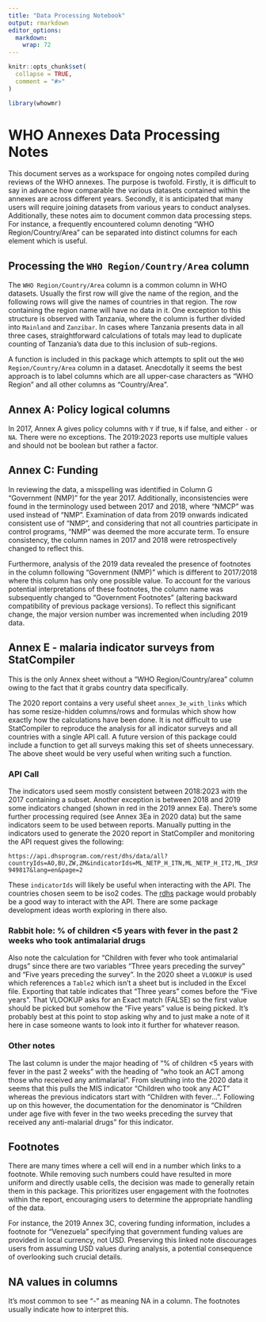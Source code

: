 ```yaml
---
title: "Data Processing Notebook"
output: rmarkdown
editor_options: 
  markdown: 
    wrap: 72
---
```


```r
knitr::opts_chunk$set(
  collapse = TRUE,
  comment = "#>"
)
```

```r
library(whowmr)
```

# WHO Annexes Data Processing Notes

This document serves as a workspace for ongoing notes compiled during
reviews of the WHO annexes. The purpose is twofold. Firstly, it is
difficult to say in advance how comparable the various datasets
contained within the annexes are across different years. Secondly, it is
anticipated that many users will require joining datasets from various
years to conduct analyses. Additionally, these notes aim to document
common data processing steps. For instance, a frequently encountered
column denoting "WHO Region/Country/Area" can be separated into distinct
columns for each element which is useful.

## Processing the `WHO Region/Country/Area` column

The `WHO Region/Country/Area` column is a common column in WHO datasets.
Usually the first row will give the name of the region, and the
following rows will give the names of countries in that region. The row
containing the region name will have no data in it. One exception to
this structure is observed with Tanzania, where the column is further
divided into `Mainland` and `Zanzibar`. In cases where Tanzania presents
data in all three cases, straightforward calculations of totals may lead
to duplicate counting of Tanzania's data due to this inclusion of
sub-regions.

A function is included in this package which attempts to split out the
`WHO Region/Country/Area` column in a dataset. Anecdotally it seems the
best approach is to label columns which are all upper-case characters as
"WHO Region" and all other columns as "Country/Area".

## Annex A: Policy logical columns

In 2017, Annex A gives policy columns with `Y` if true, `N` if false,
and either `-` or `NA`. There were no exceptions. The 2019:2023 reports
use multiple values and should not be boolean but rather a factor.

## Annex C: Funding

In reviewing the data, a misspelling was identified in Column G
"Government (NMP)" for the year 2017. Additionally, inconsistencies were
found in the terminology used between 2017 and 2018, where "NMCP" was
used instead of "NMP". Examination of data from 2019 onwards indicated
consistent use of "NMP", and considering that not all countries
participate in control programs, "NMP" was deemed the more accurate
term. To ensure consistency, the column names in 2017 and 2018 were
retrospectively changed to reflect this.

Furthermore, analysis of the 2019 data revealed the presence of
footnotes in the column following "Government (NMP)" which is different
to 2017/2018 where this column has only one possible value. To account
for the various potential interpretations of these footnotes, the column
name was subsequently changed to "Government Footnotes" (altering
backward compatibility of previous package versions). To reflect this
significant change, the major version number was incremented when
including 2019 data.

## Annex E - malaria indicator surveys from StatCompiler

This is the only Annex sheet without a "WHO Region/Country/area" column
owing to the fact that it grabs country data specifically.

The 2020 report contains a very useful sheet `annex_3e_with_links` which
has some resize-hidden columns/rows and formulas which show how exactly
how the calculations have been done. It is not difficult to use
StatCompiler to reproduce the analysis for all indicator surveys and all
countries with a single API call. A future version of this package could
include a function to get all surveys making this set of sheets
unnecessary. The above sheet would be very useful when writing such a
function.

### API Call

The indicators used seem mostly consistent between 2018:2023 with the
2017 containing a subset. Another exception is between 2018 and 2019
some indicators changed (shown in red in the 2019 annex Ea). There's
some further processing required (see Annex 3Ea in 2020 data) but the
same indicators seem to be used between reports. Manually putting in the
indicators used to generate the 2020 report in StatCompiler and
monitoring the API request gives the following:

```         
https://api.dhsprogram.com/rest/dhs/data/all?countryIds=AO,BU,ZW,ZM&indicatorIds=ML_NETP_H_ITN,ML_NETP_H_IT2,ML_IRSM_H_IRS,ML_IRSM_H_IIR,ML_IRSM_H_I2I,ML_ITNA_P_ACC,ML_NETU_P_ITN,ML_ITNU_N_ITN,ML_NETW_W_ITN,ML_IPTP_W_3SP,ML_NETC_C_ITN,CN_ANMC_C_MOD,CN_ANMC_C_SEV,ML_PMAL_C_RDT,ML_FEVT_C_ADV,ML_FEVT_C_BLD,ML_FEVT_C_AML,ML_AMLD_C_ACT&returnFields=DataId,Indicator,SurveyId,IsPreferred,Value,SDRID,Precision,RegionId,SurveyYearLabel,SurveyType,SurveyYear,IndicatorOrder,DHS_CountryCode,CILow,CountryName,CharacteristicId,CharacteristicCategory,IndicatorId,CharacteristicOrder,CharacteristicLabel,ByVariableLabel,DenominatorUnweighted,DenominatorWeighted,CIHigh,IsTotal,ByVariableId,IndicatorType,IndicatorTotalId&perpage=4000&apiKey=DHSPRG-949817&lang=en&page=2
```

These `indicatorIds` will likely be useful when interacting with the
API. The countries chosen seem to be iso2 codes. The
[rdhs](https://docs.ropensci.org/rdhs/) package would probably be a good
way to interact with the API. There are some package development ideas
worth exploring in there also.

### Rabbit hole: % of children \<5 years with fever in the past 2 weeks who took antimalarial drugs

Also note the calculation for "Children with fever who took antimalarial
drugs" since there are two variables "Three years preceding the survey"
and "Five years preceding the survey". In the 2020 sheet a `VLOOKUP` is
used which references a `Table2` which isn't a sheet but is included in
the Excel file. Exporting that table indicates that "Three years" comes
before the "Five years". That VLOOKUP asks for an Exact match (FALSE) so
the first value should be picked but somehow the "Five years" value is
being picked. It's probably best at this point to stop asking why and to
just make a note of it here in case someone wants to look into it
further for whatever reason.

### Other notes

The last column is under the major heading of "% of children \<5 years
with fever in the past 2 weeks" with the heading of "who took an ACT
among those who received any antimalarial". From sleuthing into the 2020
data it seems that this pulls the MIS indicator "Children who took any
ACT" whereas the previous indicators start with "Children with
fever...". Following up on this however, the documentation for the
denominator is "Children under age five with fever in the two weeks
preceding the survey that received any anti-malarial drugs" for this
indicator.

## Footnotes

There are many times where a cell will end in a number which links to a
footnote. While removing such numbers could have resulted in more
uniform and directly usable cells, the decision was made to generally
retain them in this package. This prioritizes user engagement with the
footnotes within the report, encouraging users to determine the
appropriate handling of the data.

For instance, the 2019 Annex 3C, covering funding information, includes
a footnote for "Venezuela" specifying that government funding values are
provided in local currency, not USD. Preserving this linked note
discourages users from assuming USD values during analysis, a potential
consequence of overlooking such crucial details.

## NA values in columns

It's most common to see "-" as meaning NA in a column. The footnotes
usually indicate how to interpret this.
